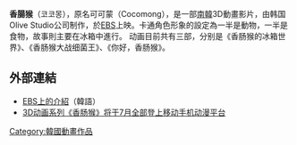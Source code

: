 '''香腸猴'''（코코몽），原名可可蒙（Cocomong），是一部[[南韓|南韓]]3D動畫影片，由韩国Olive Studio公司制作，於[[EBS|EBS]]上映。卡通角色形象的設定為一半是動物，一半是食物，故事則主要在冰箱中進行。
动画目前共有三部，分别是《香肠猴的冰箱世界》、《香肠猴大战细菌王》、《你好，香肠猴》。

==外部連結==
*[http://home.ebs.co.kr/cocomong/main EBS上的介紹]（韓語）
*[http://www.cabad.net/news.asp?aid=359 3D动画系列《香肠猴》将于7月全部登上移动手机动漫平台]{{Dead link|date=2018年7月 |bot=InternetArchiveBot |fix-attempted=yes }}

[[Category:韓國動畫作品|Category:韓國動畫作品]]